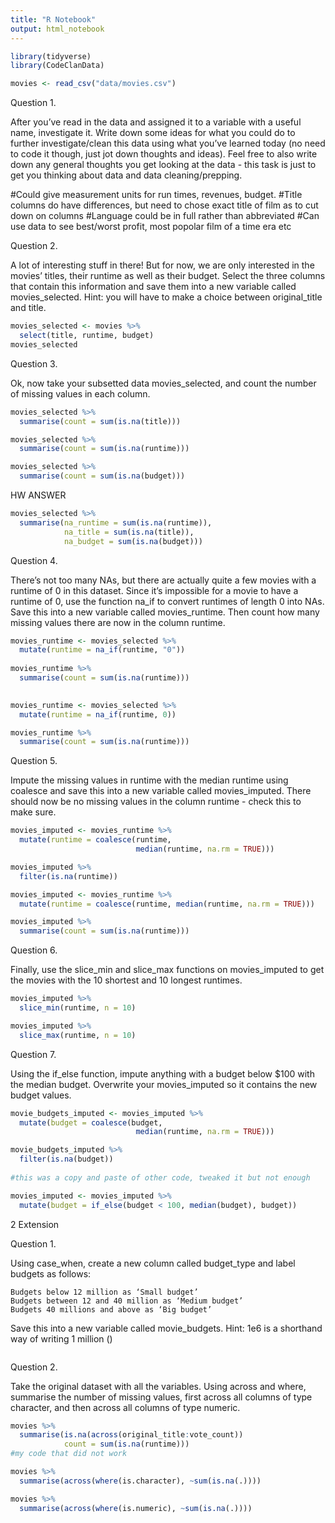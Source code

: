 ```yaml
---
title: "R Notebook"
output: html_notebook
---
```



```r
library(tidyverse)
library(CodeClanData)
```

```r
movies <- read_csv("data/movies.csv")
```

Question 1.

After you’ve read in the data and assigned it to a variable with a useful name, investigate it. Write down some ideas for what you could do to further investigate/clean this data using what you’ve learned today (no need to code it though, just jot down thoughts and ideas). Feel free to also write down any general thoughts you get looking at the data - this task is just to get you thinking about data and data cleaning/prepping.

#Could give measurement units for run times, revenues, budget.
#Title columns do have differences, but need to chose exact title of film as to cut down on columns
#Language could be in full rather than abbreviated 
#Can use data to see best/worst profit, most popolar film of a time era etc


Question 2.

A lot of interesting stuff in there! But for now, we are only interested in the movies’ titles, their runtime as well as their budget. Select the three columns that contain this information and save them into a new variable called movies_selected. Hint: you will have to make a choice between original_title and title.

```r
movies_selected <- movies %>% 
  select(title, runtime, budget)
movies_selected 
```


Question 3.

Ok, now take your subsetted data movies_selected, and count the number of missing values in each column.

```r
movies_selected %>% 
  summarise(count = sum(is.na(title)))

movies_selected %>% 
  summarise(count = sum(is.na(runtime)))

movies_selected %>% 
  summarise(count = sum(is.na(budget)))
```


HW ANSWER
```r
movies_selected %>% 
  summarise(na_runtime = sum(is.na(runtime)),
            na_title = sum(is.na(title)),
            na_budget = sum(is.na(budget)))
```




Question 4.

There’s not too many NAs, but there are actually quite a few movies with a runtime of 0 in this dataset. Since it’s impossible for a movie to have a runtime of 0, use the function na_if to convert runtimes of length 0 into NAs. Save this into a new variable called movies_runtime. Then count how many missing values there are now in the column runtime.

```r
movies_runtime <- movies_selected %>%
  mutate(runtime = na_if(runtime, "0"))
  
movies_runtime %>%
  summarise(count = sum(is.na(runtime)))
  
```

```r
movies_runtime <- movies_selected %>%
  mutate(runtime = na_if(runtime, 0))

movies_runtime %>% 
  summarise(count = sum(is.na(runtime)))
```

Question 5.

Impute the missing values in runtime with the median runtime using coalesce and save this into a new variable called movies_imputed. There should now be no missing values in the column runtime - check this to make sure.


```r
movies_imputed <- movies_runtime %>% 
  mutate(runtime = coalesce(runtime,
                            median(runtime, na.rm = TRUE)))

movies_imputed %>%
  filter(is.na(runtime))
```

```r
movies_imputed <- movies_runtime %>%  
  mutate(runtime = coalesce(runtime, median(runtime, na.rm = TRUE)))

movies_imputed %>% 
  summarise(count = sum(is.na(runtime)))
```

Question 6.

Finally, use the slice_min and slice_max functions on movies_imputed to get the movies with the 10 shortest and 10 longest runtimes.


```r
movies_imputed %>% 
  slice_min(runtime, n = 10)

movies_imputed %>% 
  slice_max(runtime, n = 10)

```


Question 7.

Using the if_else function, impute anything with a budget below $100 with the median budget. Overwrite your movies_imputed so it contains the new budget values.

```r
movie_budgets_imputed <- movies_imputed %>% 
  mutate(budget = coalesce(budget,
                            median(runtime, na.rm = TRUE)))

movie_budgets_imputed %>%
  filter(is.na(budget))
  
#this was a copy and paste of other code, tweaked it but not enough 
```

```r
movies_imputed <- movies_imputed %>% 
  mutate(budget = if_else(budget < 100, median(budget), budget))
```


2 Extension


Question 1.

Using case_when, create a new column called budget_type and label budgets as follows:

    Budgets below 12 million as ‘Small budget’
    Budgets between 12 and 40 million as ‘Medium budget’
    Budgets 40 millions and above as ‘Big budget’

Save this into a new variable called movie_budgets.
Hint:
1e6 is a shorthand way of writing 1 million ()

```r

```


Question 2.

Take the original dataset with all the variables. Using across and where, summarise the number of missing values, first across all columns of type character, and then across all columns of type numeric.

```r
movies %>% 
  summarise(is.na(across(original_title:vote_count))
            count = sum(is.na(runtime)))
#my code that did not work
```

```r
movies %>% 
  summarise(across(where(is.character), ~sum(is.na(.))))

movies %>% 
  summarise(across(where(is.numeric), ~sum(is.na(.))))
```

